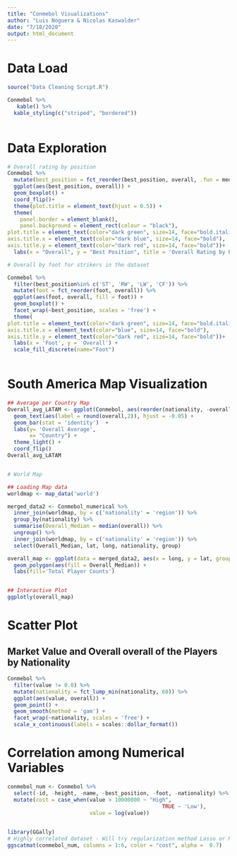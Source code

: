 ```yaml
---
title: "Conmebol Visualizations"
author: "Luis Noguera & Nicolas Kaswalder"
date: "7/18/2020"
output: html_document
---
```



# Data Load

```r
source("Data Cleaning Script.R")

Conmebol %>% 
   kable() %>%
  kable_styling(c("striped", "bordered"))
  
```




# Data Exploration

```r

# Overall rating by position
Conmebol %>%
  mutate(best_position = fct_reorder(best_position, overall, .fun = median)) %>%
  ggplot(aes(best_position, overall)) +
  geom_boxplot() +
  coord_flip()+
  theme(plot.title = element_text(hjust = 0.5)) +
  theme(
    panel.border = element_blank(),
    panel.background = element_rect(colour = "black"),
plot.title = element_text(color="dark green", size=14, face="bold.italic"),
axis.title.x = element_text(color="dark blue", size=14, face="bold"),
axis.title.y = element_text(color="dark red", size=14, face="bold"))+
  labs(x = "Overall", y = "Best Position", title = 'Overall Rating by Position')

# Overall by foot for strikers in the dataset

Conmebol %>%
  filter(best_position%in% c('ST', 'RW', 'LW', 'CF')) %>%
  mutate(foot = fct_reorder(foot, overall)) %>%
  ggplot(aes(foot, overall, fill = foot)) +
  geom_boxplot() +
  facet_wrap(~best_position, scales = 'free') +
  theme(
plot.title = element_text(color="dark green", size=14, face="bold.italic"),
axis.title.x = element_text(color="blue", size=14, face="bold"),
axis.title.y = element_text(color="dark red", size=14, face="bold"))+
  labs(x = 'Foot', y = 'Overall') +
  scale_fill_discrete(name="Foot")



```

# South America Map Visualization

```r


## Average per Country Map
Overall_avg_LATAM <- ggplot(Conmebol, aes(reorder(nationality, -overall), overall))  +
  geom_text(aes(label = round(overall,2)), hjust = -0.05) +
  geom_bar(stat = 'identity')  +
  labs(y= 'Overall Average',
       x= "Country") +
  theme_light() +
  coord_flip()
Overall_avg_LATAM


# World Map

## Loading Map data
worldmap <- map_data('world')

merged_data2 <- Conmebol_numerical %>% 
  inner_join(worldmap, by = c('nationality' = 'region')) %>%
  group_by(nationality) %>%
  summarise(Overall_Median = median(overall)) %>%
  ungroup() %>%
  inner_join(worldmap, by = c('nationality' = 'region')) %>%
  select(Overall_Median, lat, long, nationality, group)

overall_map <- ggplot(data = merged_data2, aes(x = long, y = lat, group = group)) +
  geom_polygon(aes(fill = Overall_Median)) +
  labs(fill='Total Player Counts')


## Interactive Plot
ggplotly(overall_map)


```

# Scatter Plot 

## Market Value and Overall overall of the Players by Nationality

```r

Conmebol %>% 
  filter(value != 0.0) %>%
  mutate(nationality = fct_lump_min(nationality, 60)) %>%
  ggplot(aes(value, overall)) +
  geom_point() +
  geom_smooth(method = 'gam') +
  facet_wrap(~nationality, scales = 'free') +
  scale_x_continuous(labels = scales::dollar_format())


```


# Correlation among Numerical Variables


```r

conmebol_num <- Conmebol %>% 
  select(-id, -height, -name, -best_position, -foot, -nationality) %>%
  mutate(cost = case_when(value > 10000000 ~ "High",
                                                 TRUE ~ 'Low'),
                          value = log(value))
  

library(GGally)
# Highly correlated dataset - Will try regularization method Lasso or Ridge and a Random Forest model. 
ggscatmat(conmebol_num, columns = 1:6, color = "cost", alpha =  0.7)

```

